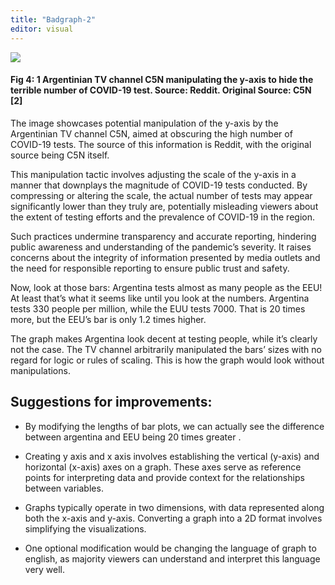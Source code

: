 ```yaml
---
title: "Badgraph-2"
editor: visual
---
```


![](images/Screenshot 2024-03-10 at 2.14.45 PM-02.png){fig-align="center"}

#### Fig 4: 1 Argentinian TV channel C5N manipulating the y-axis to hide the terrible number of COVID-19 test. Source: Reddit. Original Source: C5N \[2\]

The image showcases potential manipulation of the y-axis by the Argentinian TV channel C5N, aimed at obscuring the high number of COVID-19 tests. The source of this information is Reddit, with the original source being C5N itself.

This manipulation tactic involves adjusting the scale of the y-axis in a manner that downplays the magnitude of COVID-19 tests conducted. By compressing or altering the scale, the actual number of tests may appear significantly lower than they truly are, potentially misleading viewers about the extent of testing efforts and the prevalence of COVID-19 in the region.

Such practices undermine transparency and accurate reporting, hindering public awareness and understanding of the pandemic's severity. It raises concerns about the integrity of information presented by media outlets and the need for responsible reporting to ensure public trust and safety.

Now, look at those bars: Argentina tests almost as many people as the EEU! At least that's what it seems like until you look at the numbers. Argentina tests 330 people per million, while the EUU tests 7000. That is 20 times more, but the EEU's bar is only 1.2 times higher.

The graph makes Argentina look decent at testing people, while it's clearly not the case. The TV channel arbitrarily manipulated the bars' sizes with no regard for logic or rules of scaling. This is how the graph would look without manipulations.

## Suggestions for improvements:

-   By modifying the lengths of bar plots, we can actually see the difference between argentina and EEU being 20 times greater .

-   Creating y axis and x axis involves establishing the vertical (y-axis) and horizontal (x-axis) axes on a graph. These axes serve as reference points for interpreting data and provide context for the relationships between variables.

-   Graphs typically operate in two dimensions, with data represented along both the x-axis and y-axis. Converting a graph into a 2D format involves simplifying the visualizations.

-   One optional modification would be changing the language of graph to english, as majority viewers can understand and interpret this language very well.
